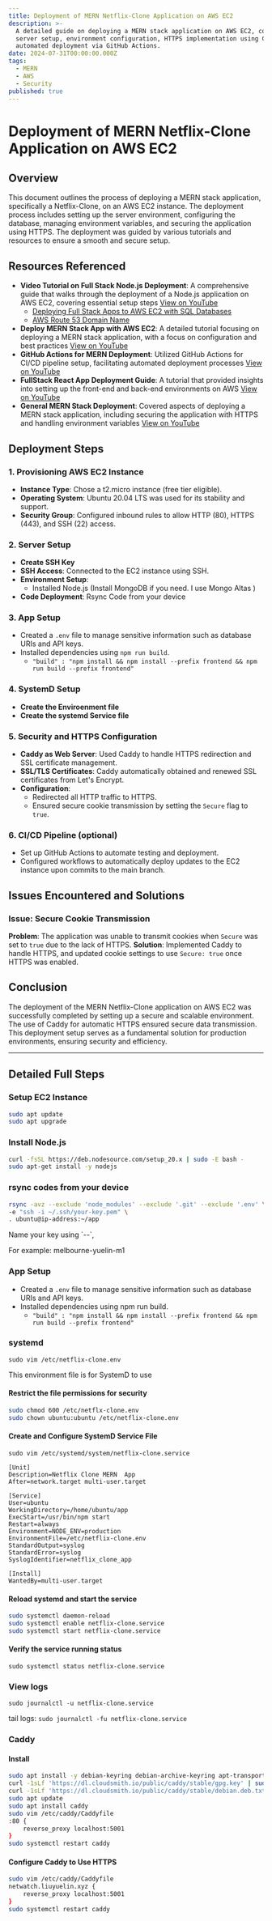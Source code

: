 ```yaml
---
title: Deployment of MERN Netflix-Clone Application on AWS EC2
description: >-
  A detailed guide on deploying a MERN stack application on AWS EC2, covering
  server setup, environment configuration, HTTPS implementation using Caddy, and
  automated deployment via GitHub Actions.
date: 2024-07-31T00:00:00.000Z
tags:
  - MERN
  - AWS
  - Security
published: true
---
```


# Deployment of MERN Netflix-Clone Application on AWS EC2

## Overview

This document outlines the process of deploying a MERN stack application, specifically a Netflix-Clone, on an AWS EC2 instance. The deployment process includes setting up the server environment, configuring the database, managing environment variables, and securing the application using HTTPS. The deployment was guided by various tutorials and resources to ensure a smooth and secure setup.

## Resources Referenced

- **Video Tutorial on Full Stack Node.js Deployment**: A comprehensive guide that walks through the deployment of a Node.js application on AWS EC2, covering essential setup steps [View on YouTube](https://www.youtube.com/watch?v=nQdyiK7-VlQ)
  - [Deploying Full Stack Apps to AWS EC2 with SQL Databases](https://www.sammeechward.com/deploying-full-stack-js-to-aws-ec2)
  - [AWS Route 53 Domain Name](https://www.sammeechward.com/aws-route-53-domain-name)
- **Deploy MERN Stack App with AWS EC2**: A detailed tutorial focusing on deploying a MERN stack application, with a focus on configuration and best practices [View on YouTube](https://www.youtube.com/watch?v=P05__K0-4bg)
- **GitHub Actions for MERN Deployment**: Utilized GitHub Actions for CI/CD pipeline setup, facilitating automated deployment processes [View on YouTube](https://www.youtube.com/watch?v=MmidULYvjYE)
- **FullStack React App Deployment Guide**: A tutorial that provided insights into setting up the front-end and back-end environments on AWS [View on YouTube](https://www.youtube.com/watch?v=FHn8c4Rk_yo)
- **General MERN Stack Deployment**: Covered aspects of deploying a MERN stack application, including securing the application with HTTPS and handling environment variables [View on YouTube](https://www.youtube.com/watch?v=FanoTGjkxhQ)

## Deployment Steps

### 1. **Provisioning AWS EC2 Instance**

- **Instance Type**: Chose a t2.micro instance (free tier eligible).
- **Operating System**: Ubuntu 20.04 LTS was used for its stability and support.
- **Security Group**: Configured inbound rules to allow HTTP (80), HTTPS (443), and SSH (22) access.

### 2. **Server Setup**

- **Create SSH Key**
- **SSH Access**: Connected to the EC2 instance using SSH.
- **Environment Setup**:
  - Installed Node.js (Install MongoDB if you need. I use Mongo Altas )
- **Code Deployment**: Rsync Code from your device

### 3. **App Setup**

- Created a `.env` file to manage sensitive information such as database URIs and API keys.
- Installed dependencies using `npm run build`.
  - `"build" : "npm install && npm install --prefix frontend && npm run build --prefix frontend"`

### 4. **SystemD Setup**

- **Create the Enviroenment file**
- **Create the systemd Service file**

### 5. **Security and HTTPS Configuration**

- **Caddy as Web Server**: Used Caddy to handle HTTPS redirection and SSL certificate management.
- **SSL/TLS Certificates**: Caddy automatically obtained and renewed SSL certificates from Let's Encrypt.
- **Configuration**:
  - Redirected all HTTP traffic to HTTPS.
  - Ensured secure cookie transmission by setting the `Secure` flag to `true`.

### 6. **CI/CD Pipeline** (optional)

- Set up GitHub Actions to automate testing and deployment.
- Configured workflows to automatically deploy updates to the EC2 instance upon commits to the main branch.

## Issues Encountered and Solutions

### Issue: Secure Cookie Transmission

**Problem**: The application was unable to transmit cookies when `Secure` was set to `true` due to the lack of HTTPS.
**Solution**: Implemented Caddy to handle HTTPS, and updated cookie settings to use `Secure: true` once HTTPS was enabled.

## Conclusion

The deployment of the MERN Netflix-Clone application on AWS EC2 was successfully completed by setting up a secure and scalable environment. The use of Caddy for automatic HTTPS ensured secure data transmission. This deployment setup serves as a fundamental solution for production environments, ensuring security and efficiency.

---

## Detailed Full Steps

### Setup EC2 Instance

```bash
sudo apt update
sudo apt upgrade
```

### Install Node.js

```bash
curl -fsSL https://deb.nodesource.com/setup_20.x | sudo -E bash -
sudo apt-get install -y nodejs
```

### rsync codes from your device

```bash
rsync -avz --exclude 'node_modules' --exclude '.git' --exclude '.env' \
-e "ssh -i ~/.ssh/your-key.pem" \
. ubuntu@ip-address:~/app
```

<Callout type="warning">
  Name your key using `<Location>-<Username>-<Device>`,
  
  For example: melbourne-yuelin-m1
</Callout>

### App Setup

- Created a `.env` file to manage sensitive information such as database URIs and API keys.
- Installed dependencies using npm run build.
  - `"build" : "npm install && npm install --prefix frontend && npm run build --prefix frontend"`

### systemd

`sudo vim /etc/netflix-clone.env`

<Callout type="warning">This environment file is for SystemD to use</Callout>

#### Restrict the file permissions for security

```bash
sudo chmod 600 /etc/netflx-clone.env
sudo chown ubuntu:ubuntu /etc/netflix-clone.env
```

#### Create and Configure SystemD Service File

`sudo vim /etc/systemd/system/netflix-clone.service`

```vim
[Unit]
Description=Netflix Clone MERN  App
After=network.target multi-user.target

[Service]
User=ubuntu
WorkingDirectory=/home/ubuntu/app
ExecStart=/usr/bin/npm start
Restart=always
Environment=NODE_ENV=production
EnvironmentFile=/etc/netflix-clone.env
StandardOutput=syslog
StandardError=syslog
SyslogIdentifier=netflix_clone_app

[Install]
WantedBy=multi-user.target
```

#### Reload systemd and start the service

```bash
sudo systemctl daemon-reload
sudo systemctl enable netflix-clone.service
sudo systemctl start netflix-clone.service
```

#### Verify the service running status

`sudo systemctl status netflix-clone.service`

### View logs

`sudo journalctl -u netflix-clone.service`

tail logs:
`sudo journalctl -fu netflix-clone.service`

### Caddy

#### Install

```bash
sudo apt install -y debian-keyring debian-archive-keyring apt-transport-https curl
curl -1sLf 'https://dl.cloudsmith.io/public/caddy/stable/gpg.key' | sudo gpg --dearmor -o /usr/share/keyrings/caddy-stable-archive-keyring.gpg
curl -1sLf 'https://dl.cloudsmith.io/public/caddy/stable/debian.deb.txt' | sudo tee /etc/apt/sources.list.d/caddy-stable.list
sudo apt update
sudo apt install caddy
sudo vim /etc/caddy/Caddyfile
:80 {
    reverse_proxy localhost:5001
}
sudo systemctl restart caddy
```

#### Configure Caddy to Use HTTPS

```bash
sudo vim /etc/caddy/Caddyfile
netwatch.liuyuelin.xyz {
    reverse_proxy localhost:5001
}
sudo systemctl restart caddy
```
